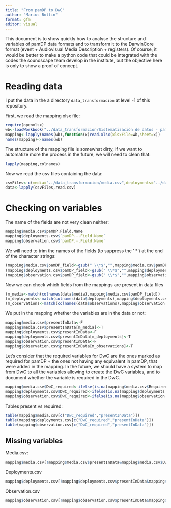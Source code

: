 ```yaml
---
title: "From pamDP to DwC"
author: "Marius Bottin"
format: gfm
editor: visual
---
```


This document is to show quickly how to analyse the structure and variables of pamDP data formats and to transform it to the DarwinCore format (event + Audiovisual Media Description + registers).
Of course, it would be better to make a python code that could be integrated with the codes the soundscape team develop in the institute, but the objective here is only to show a proof of concept.

# Reading data
I put the data in the a directory `data_transformacion` at level -1 of this repository.

First, we read the mapping xlsx file:

```r
require(openxlsx)
wb<-loadWorkbook("../data_transformacion/Sistematización de datos - pamDP.xlsx")
mapping<-lapply(names(wb),function(x)read.xlsx(xlsxFile=wb,sheet=x))
names(mapping)<-names(wb)
```

The structure of the mapping file is somewhat dirty, if we want to automatize more the process in the future, we will need to clean that:

```r
lapply(mapping,colnames)
```


Now we read the csv files containing the data:

```r
csvFiles<-c(media="../data_transformacion/media.csv",deployments="../data_transformacion/deployments.csv",observations="../data_transformacion/observations.csv")
data<-lapply(csvFiles,read.csv)
```

# Checking on variables

The name of the fields are not very clean neither:

```r
mapping$media.csv$pamDP.Field.Name
mapping$deployments.csv$`pamDP.-.Field.Name`
mapping$observation.csv$`pamDP.-.Field.Name`
```

We will need to trim the names of the fields (to suppress the ' *') at the end of the character strings:

```r
(mapping$media.csv$pamDP_field<-gsub(" \\*$","",mapping$media.csv$pamDP.Field.Name))
(mapping$deployments.csv$pamDP_field<-gsub(" \\*$","",mapping$deployments.csv$`pamDP.-.Field.Name`))
(mapping$observation.csv$pamDP_field<-gsub(" \\*$","",mapping$observation.csv$`pamDP.-.Field.Name`))
```

Now we can check which fields from the mappings are present in data files

```r
(m_media<-match(colnames(data$media),mapping$media.csv$pamDP_field))
(m_deployments<-match(colnames(data$deployments),mapping$deployments.csv$pamDP_field))
(m_observations<-match(colnames(data$observations),mapping$observation.csv$pamDP_field))

```

We put in the mapping whether the variables are in the data or not:

```r
mapping$media.csv$presentInData<-F
mapping$media.csv$presentInData[m_media]<-T
mapping$deployments.csv$presentInData<-F
mapping$deployments.csv$presentInData[m_deployments]<-T
mapping$observation.csv$presentInData<-F
mapping$observation.csv$presentInData[m_observations]<-T
```

Let's consider that the required variables for DwC are the ones marked as required for pamDP + the ones not having any equivalent in pamDP, that were added in the mapping. 
In the future, we should have a system to map from DwC to all the variables allowing to create the DwC variables, and to document whether the variable is required in the DwC.

```r
mapping$media.csv$DwC_required<-ifelse(is.na(mapping$media.csv$Required),T,mapping$media.csv$Required)
mapping$deployments.csv$DwC_required<-ifelse(is.na(mapping$deployments.csv$Required),T,mapping$deployments.csv$Required)
mapping$observation.csv$DwC_required<-ifelse(is.na(mapping$observation.csv$Required),T,mapping$observation.csv$Required)
```

Tables present vs required:

```r
table(mapping$media.csv[c("DwC_required","presentInData")])
table(mapping$deployments.csv[c("DwC_required","presentInData")])
table(mapping$observation.csv[c("DwC_required","presentInData")])
```

## Missing variables

Media.csv:

```r
mapping$media.csv[!mapping$media.csv$presentInData&mapping$media.csv$DwC_required,c("pamDP.Field.Name","DarwinCore")]
```

Deployments.csv

```r
mapping$deployments.csv[!mapping$deployments.csv$presentInData&mapping$deployments.csv$DwC_required,c("pamDP.-.Field.Name","DarwinCore")]
```

Observation.csv

```r
mapping$observation.csv[!mapping$observation.csv$presentInData&mapping$observation.csv$DwC_required,c("pamDP.-.Field.Name","DarwinCore")]
```



